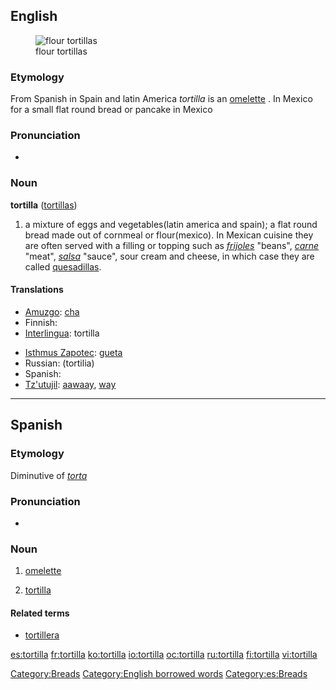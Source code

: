 {{wikipedia}}
==English==
[[Image:NCI flour tortillas.jpg|thumb|flour tortillas]]

===Etymology===
From Spanish in Spain and latin America ''tortilla'' is an [[omelette]] . In Mexico for a small flat round bread or pancake in Mexico

===Pronunciation===
* {{a|US}} {{IPA|/ˌtɔrˈtiːjə/}}

===Noun===
'''tortilla'''  ([[tortillas]])

# a mixture of eggs and vegetables(latin america and spain); a flat round bread made out of cornmeal or flour(mexico). In Mexican cuisine they are often served with a filling or topping such as ''[[frijoles]]'' "beans", ''[[carne]]'' "meat", ''[[salsa]]'' "sauce", sour cream and cheese, in which case they are called [[quesadilla]]s.

====Translations====
{{trans-top|a flat round bread}}
* [[Amuzgo]]: [[cha]]
* Finnish: {{t+|fi|tortilla}}
* [[Interlingua]]: tortilla
{{trans-mid}}
* [[Isthmus Zapotec]]: [[gueta]]
* Russian: {{t|ru|тортилья|m|sc=Cyrl}} (tortilia) {{f}}
* Spanish: {{t+|es|tortilla|f}}
* [[Tz'utujil]]: [[aawaay]], [[way]]
{{trans-bottom}}

[[Category:Breads]]
[[Category:English borrowed words]]

----

==Spanish==
===Etymology===
Diminutive of ''[[torta]]''

===Pronunciation===
*{{IPA|/toɾˈtiʎa/|lang=es}}

===Noun===
{{es-noun-f}}

# {{context|Spain|lang=es}} [[omelette]]
# {{Latin America}} [[#English|tortilla]]

====Related terms====
* [[tortillera]]

[[Category:es:Breads]]

[[es:tortilla]]
[[fr:tortilla]]
[[ko:tortilla]]
[[io:tortilla]]
[[oc:tortilla]]
[[ru:tortilla]]
[[fi:tortilla]]
[[vi:tortilla]]